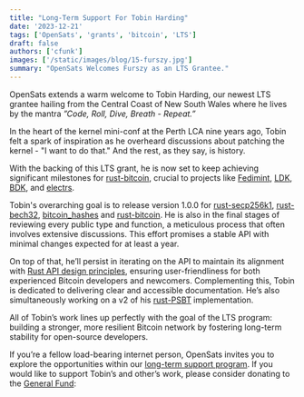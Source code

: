 ```yaml
---
title: "Long-Term Support For Tobin Harding"
date: '2023-12-21'
tags: ['OpenSats', 'grants', 'bitcoin', 'LTS']
draft: false
authors: ['cfunk']
images: ['/static/images/blog/15-furszy.jpg']
summary: "OpenSats Welcomes Furszy as an LTS Grantee."
---
```


OpenSats extends a warm welcome to Tobin Harding, our newest LTS grantee hailing
from the Central Coast of New South Wales where he lives by the mantra
*”Code, Roll, Dive, Breath - Repeat.”*

In the heart of the kernel mini-conf at the Perth LCA nine years ago, Tobin felt
a spark of inspiration as he overheard discussions about patching the kernel -
"I want to do that." And the rest, as they say, is history.

With the backing of this LTS grant, he is now set to keep achieving significant
milestones for [rust-bitcoin](https://github.com/rust-bitcoin), crucial to
projects like [Fedimint](https://github.com/fedimint/fedimint),
[LDK](https://github.com/lightningdevkit/ldk-sample),
[BDK](https://github.com/bitcoindevkit/bdk), and
[electrs](https://github.com/romanz/electrs).

Tobin's overarching goal is to release version 1.0.0 for
[rust-secp256k1](https://github.com/rust-bitcoin/rust-secp256k1),
[rust-bech32](https://github.com/rust-bitcoin/rust-bech32),
[bitcoin_hashes](https://github.com/rust-bitcoin/bitcoin_hashes) and
[rust-bitcoin](https://github.com/rust-bitcoin). He is also in the final stages
of reviewing every public type and function, a meticulous process that often
involves extensive discussions. This effort promises a stable API with minimal
changes expected for at least a year.

On top of that, he’ll persist in iterating on the API to maintain its alignment
with [Rust API design principles](https://github.com/rust-lang/api-guidelines),
ensuring user-friendliness for both experienced Bitcoin developers and
newcomers. Complementing this, Tobin is dedicated to delivering clear and
accessible documentation. He’s also simultaneously working on a v2 of his
[rust-PSBT](https://github.com/tcharding/rust-psbt) implementation.

All of Tobin’s work lines up perfectly with the goal of the LTS program:
building a stronger, more resilient Bitcoin network by fostering long-term
stability for open-source developers.

If you’re a fellow load-bearing internet person, OpenSats invites you to explore
the opportunities within our [long-term support program](/tags/lts). If you
would like to support Tobin’s and other’s work, please consider donating to the
[General Fund](/projects/general_fund):

<center>
    <DonateToGeneralFundButton/>
</center>
